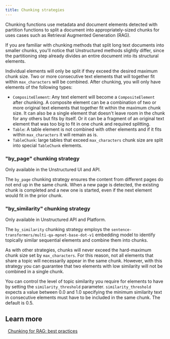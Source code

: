 ```yaml
---
title: Chunking strategies
---
```


Chunking functions use metadata and document elements detected with partition functions to split a document into
appropriately-sized chunks for uses cases such as Retrieval Augmented Generation (RAG).

If you are familiar with chunking methods that split long text documents into smaller chunks, you'll notice that
Unstructured methods slightly differ, since the partitioning step already divides an entire document into its structural elements.

Individual elements will only be split if they exceed the desired maximum chunk size. Two or more consecutive text elements
that will together fit within `max_characters` will be combined. After chunking, you will only have elements of the
following types:

* `CompositeElement`: Any text element will become a `CompositeElement` after chunking. A composite element can be a
combination of two or more original text elements that together fit within the maximum chunk size. It can also be a single
element that doesn't leave room in the chunk for any others but fits by itself. Or it can be a fragment of an original
text element that was too big to fit in one chunk and required splitting.
* `Table`:  A table element is not combined with other elements and if it fits within `max_characters` it will remain as is.
* `TableChunk`: large tables that exceed `max_characters` chunk size are split into special `TableChunk` elements.


<SharedChunkingStrategyBasic/>


<SharedChunkingStrategyByTitle/>

### "by_page" chunking strategy

Only available in the Unstructured UI and API.

The `by_page` chunking strategy ensures the content from different pages do not end up in the same chunk.
When a new page is detected, the existing chunk is completed and a new one is started, even if the next element would fit in the
prior chunk.

### "by_similarity" chunking strategy

Only available in Unstructured API and Platform.

The `by_similarity` chunking strategy employs the `sentence-transformers/multi-qa-mpnet-base-dot-v1` embedding model to
identify topically similar sequential elements and combine them into chunks.

As with other strategies, chunks will never exceed the hard-maximum chunk size set by `max_characters`. For this reason,
not all elements that share a topic will necessarily appear in the same chunk. However, with this strategy you can
guarantee that two elements with low similarity will not be combined in a single chunk.

You can control the level of topic similarity you require for elements to have by setting the `similarity_threshold` parameter.
`similarity_threshold` expects a value between 0.0 and 1.0 specifying the minimum similarity text in consecutive elements
must have to be included in the same chunk. The default is 0.5.

### 

## Learn more

<Icon icon="blog" />&nbsp;&nbsp;[Chunking for RAG: best practices](https://unstructured.io/blog/chunking-for-rag-best-practices)
